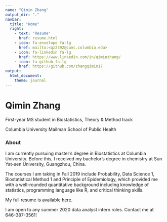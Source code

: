 ```yaml
---
name: "Qimin Zhang"
output_dir: "."
navbar:
  title: "Home"
  right:
    - text: "Resume"
      href: resume.html
    - icon: fa-envelope fa-lg
      href: mailto:<qz2392@cumc.columbia.edu>
    - icon: fa-linkedin fa-lg
      href: https://www.linkedin.com/in/qiminzhang/
    - icon: fa-github fa-lg
      href: https://github.com/zhangqimin17
output:
  html_document:
    theme: journal
---
```


# Qimin Zhang

First-year MS student in Biostatistics, Theory & Method track

Columbia University Mailman School of Public Health


### About

I am currently pursuing master's degree in Biostatistics at Columbia University. Before this, I received my bachelor's degree in chemistry at Sun Yat-sen University, Guangzhou, China. 

The courses I am taking in Fall 2019 include Probability, Data Science 1, Biostatistical Method 1 and Principle of Epidemiology, which provided me with a well-rounded quantitative background including knowledge of statistics, programming language like R, and critical thinking skills.

My full resume is available [here](resume.html).

I am open to any summer 2020 data analyst intern roles. Contact me at 646-387-3561!


